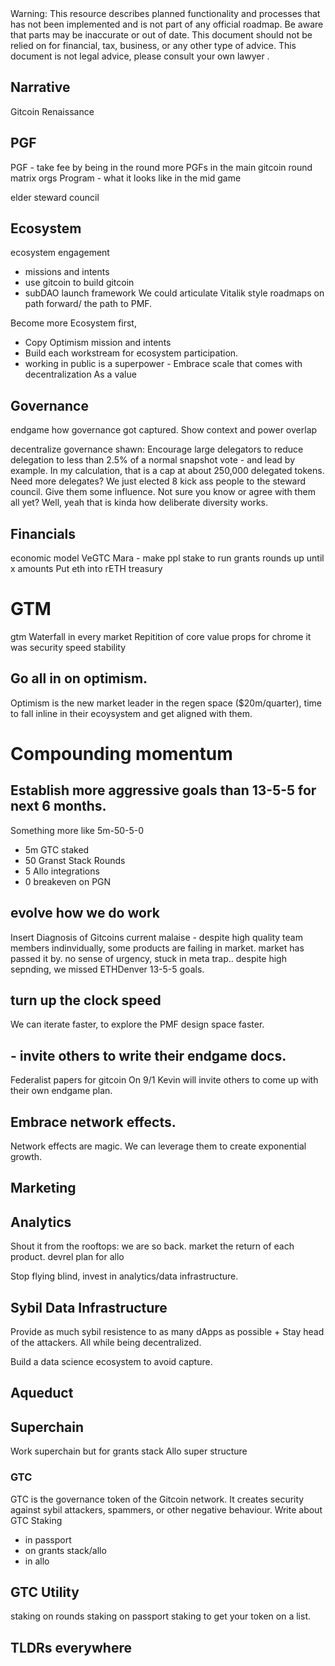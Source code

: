 
<Callout type="warning">
  Warning: This resource describes planned functionality and processes that has
  not been implemented and is not part of any official roadmap. Be aware that parts may be inaccurate or out of
  date.  This document should not be relied on for financial, tax, business, or any other type of advice.  This document is not legal advice, please consult your own lawyer .
</Callout>


## Narrative

Gitcoin Renaissance

## PGF

PGF - take fee by being in the round
more PGFs in the main gitcoin round
matrix orgs
Program - what it looks like in the mid game

elder steward council

## Ecosystem

ecosystem engagement
- missions and intents
- use gitcoin to build gitcoin
- subDAO launch framework
We could articulate Vitalik style roadmaps on path forward/ the path to PMF.

Become more Ecosystem first, 

- Copy Optimism mission and intents
- Build each workstream for ecosystem participation.
- working in public is a superpower - Embrace scale that comes with decentralization As a value

## Governance 

endgame how governance got captured. Show context and power overlap

decentralize governance 
shawn: Encourage large delegators to reduce delegation to less than 2.5% of a normal snapshot vote - and lead by example. In my calculation, that is a cap at about 250,000 delegated tokens. Need more delegates? We just elected 8 kick ass people to the steward council. Give them some influence. Not sure you know or agree with them all yet? Well, yeah that is kinda how deliberate diversity works.

## Financials

economic model
VeGTC
Mara - make ppl stake to run grants rounds up until x amounts
Put eth into rETH treasury

# GTM
gtm
Waterfall in every market
Repitition of core value props
	for chrome it was security speed stability

## Go all in on optimism.

Optimism is the new market leader in the regen space ($20m/quarter), time to fall inline in their ecoysystem and get aligned with them.

# Compounding momentum

## Establish more aggressive goals than 13-5-5 for next 6 months.

Something more like 5m-50-5-0
- 5m GTC staked
- 50 Granst Stack Rounds
- 5 Allo integrations
- 0 breakeven on PGN

## evolve how we do work

Insert Diagnosis of Gitcoins current malaise - despite high quality team members indinvidually, some products are failing in market. market has passed it by. no sense of urgency, stuck in meta trap.. despite high sepnding, we missed ETHDenver 13-5-5 goals.

## turn up the clock speed 

We can iterate faster, to explore the PMF design space faster.

## - invite others to write their endgame docs. 

Federalist papers for gitcoin
On 9/1 Kevin will invite others to come up with their own endgame plan.


## Embrace network effects.

Network effects are magic.  We can leverage them to create exponential growth.

## Marketing
## Analytics

Shout it from the rooftops: we are so back.  market the return of each product.
devrel plan for allo

Stop flying blind, invest in analytics/data infrastructure.

## Sybil Data Infrastructure

Provide as much sybil resistence to as many dApps as possible + Stay head of the attackers.  All while being decentralized.

Build a data science ecosystem to avoid capture.

## Aqueduct

## Superchain

Work superchain but for grants stack
Allo super structure

### GTC

GTC is the governance token of the Gitcoin network.  It creates security against sybil attackers, spammers, or other negative behaviour.
Write about GTC Staking
- in passport
- on grants stack/allo
- in allo


## GTC Utility

staking on rounds
staking on passport
staking to get your token on a list.


## TLDRs everywhere